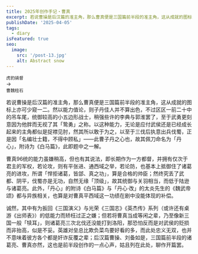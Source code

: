 ```yaml
---
title: 2025年创作手记・曹真
excerpt: 若说曹操是后汉篇的准主角，那么曹真便是三国篇前半段的准主角，这从成就的图标上亦可少窥一二。然以能力值论，则子丹佳人并不算出色，不过区区一前二十中的吊车尾，统御较高的小五边形战士，稍强些许的李典与郭淮罢了，至于武勇更刻意因为他胖而无视了其「鸷勇」之称。
publishDate: '2025-04-05'
tags:
  - diary
isFeatured: true
seo:
  image:
    src: '/post-13.jpg'
    alt: Abstract snow
---
```



<div class="flex justify-evenly items-center sm:flex-row flex-col">
  <div class='flex flex-col items-center'>
    <RadarChart client:load data={[86, 77, 83, 81, 78]} maxValues={[100, 100, 100, 100, 100]} labels={['统御', '气运', '武勇', '智略', '魅力']} />
    <small class='indent-0'>虎豹骑督</small>
  </div>
  <div class='indent-0'>→</div>
  <div class='flex flex-col items-center'>
    <RadarChart client:load data={[96, 77, 79, 81, 88]} maxValues={[100, 100, 100, 100, 100]} labels={['统御', '气运', '武勇', '智略', '魅力']} />
    <small class='indent-0'>曹魏柱石</small>
  </div>
</div>

若说曹操是后汉篇的准主角，那么曹真便是三国篇前半段的准主角，这从成就的图标上亦可少窥一二。然以能力值论，则子丹佳人并不算出色，不过区区一前二十中的吊车尾，统御较高的小五边形战士，稍强些许的李典与郭淮罢了，至于武勇更刻意因为他胖而无视了其「鸷勇」之称。以这种能力，无论是应付武侯还是已经成长起来的主角都似是捉襟见肘，然其所以敢于为之，以至于三伐后执意出兵伐蜀，正是因「名编壮士籍，不得中顾私」——此曹子丹之心也，故其佩刀命名为「丹心」，附诗为《白马篇》，此即题中之一解。

曹真96统的能力虽嫌稍高，但也有其说法，即长期作为一方都督，并拥有仅次于君主的军权，若论攻，则有平张进、通西域之举，若论防，也基本上抵御住了诸葛亮的进攻，所谓「悍拒诸葛，皆郃、真之功」，算是合格的帅臣；然终究丢了武都、阴平，伐蜀亦是无功，自然无缘「顶级」，故其统御与关羽相当，而低于陆逊与诸葛亮。此外，「丹心」的附诗《白马篇》与「丹心·改」的太炎先生的《魏武帝颂》都与异族相关，也算是对曹真平西域这一功绩在剧中没能体现的补偿。

诚然，其中有为扳回《三国演义》与光荣《三国志》《英杰传》系列（或许还有桌游《出师表》）的低能力而矫枉过正之嫌；但若将曹真当成等闲之辈，乃至像新三国一般「犊耳」，则诸葛亮三次北伐还没能打到洛阳，那恐怕反而是对武侯的贬损而非抬高，似是不妥。英雄对垒总比欺负菜鸟要好看的多，而此处忠义无双，也并不意味着彼方各个都是奸诈反覆之辈；后汉篇曹操、刘备如是，三国篇前半段的诸葛亮、曹真亦然，这也是前半段创作的一点心声，姑且列在此处，聊作开篇罢。
